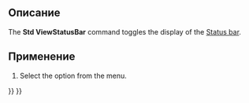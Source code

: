 <languages/>

<div class="mw-translate-fuzzy">
{{Docnav/ru
|[[Std_TreeSelection/ru|Команда "Перейти к выделенному"]]
|
|[[Std_View_Menu/ru|Меню "Вид"]]
|IconL=Std_TreeSelection.svg
|IconR=
|IconC=Freecad.svg
}}
</div>

<!--Empty=1 to suppress icon-->
{{GuiCommand
|Name=Std ViewStatusBar
|Empty=1
|MenuLocation=View → Status bar
|Workbenches=All
}}

<span id="Description"></span>
==Описание==

The '''Std ViewStatusBar''' command toggles the display of the [[Status_bar|Status bar]].

<span id="Usage"></span>
==Применение==

# Select the {{MenuCommand|View → Status bar}} option from the menu.


<div class="mw-translate-fuzzy">
{{Docnav/ru
|[[Std_TreeSelection/ru|Команда "Перейти к выделенному"]]
|
|[[Std_View_Menu/ru|Меню "Вид"]]
|IconL=Std_TreeSelection.svg
|IconR=
|IconC=Freecad.svg
}}
</div>

{{Std_Base_navi{{#translation:}}}}
{{Userdocnavi{{#translation:}}}}
